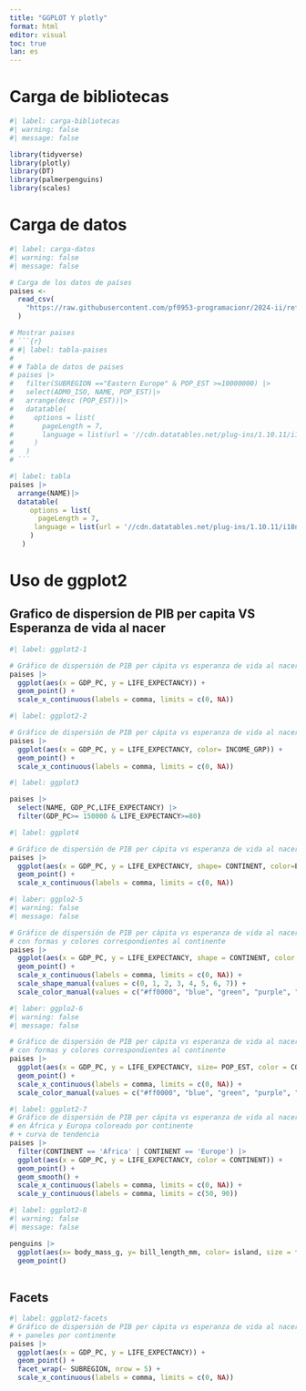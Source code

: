 ---
title: "GGPLOT Y plotly"
format: html
editor: visual
toc: true
lan: es
---

# Carga de bibliotecas

```{r}
#| label: carga-bibliotecas
#| warning: false
#| message: false

library(tidyverse)
library(plotly)
library(DT)
library(palmerpenguins)
library(scales)
```

# Carga de datos

```{r}
#| label: carga-datos
#| warning: false
#| message: false

# Carga de los datos de países
paises <-
  read_csv(
    "https://raw.githubusercontent.com/pf0953-programacionr/2024-ii/refs/heads/main/datos/natural-earth/paises-join-esperanzavida.csv"
  )
```

```{r}
# Mostrar paises
# ```{r}
# #| label: tabla-paises
# 
# # Tabla de datos de paises
# paises |>
#   filter(SUBREGION =="Eastern Europe" & POP_EST >=10000000) |>
#   select(ADM0_ISO, NAME, POP_EST)|>
#   arrange(desc (POP_EST))|>
#   datatable(
#     options = list(
#       pageLength = 7,
#       language = list(url = '//cdn.datatables.net/plug-ins/1.10.11/i18n/Spanish.json')
#     )
#   )
# ```
```



```{r}
#| label: tabla
paises |>
  arrange(NAME)|>
  datatable(
     options = list(
       pageLength = 7,
      language = list(url = '//cdn.datatables.net/plug-ins/1.10.11/i18n/Spanish.json')
     )
   )
```

# Uso de ggplot2

## Grafico de dispersion de PIB per capita VS Esperanza de vida al nacer
```{r}
#| label: ggplot2-1

# Gráfico de dispersión de PIB per cápita vs esperanza de vida al nacer
paises |>
  ggplot(aes(x = GDP_PC, y = LIFE_EXPECTANCY)) +
  geom_point() +
  scale_x_continuous(labels = comma, limits = c(0, NA))
```
 
```{r}
#| label: ggplot2-2

# Gráfico de dispersión de PIB per cápita vs esperanza de vida al nacer
paises |>
  ggplot(aes(x = GDP_PC, y = LIFE_EXPECTANCY, color= INCOME_GRP)) +
  geom_point() +
  scale_x_continuous(labels = comma, limits = c(0, NA))
```



```{r}
#| label: ggplot3

paises |>
  select(NAME, GDP_PC,LIFE_EXPECTANCY) |>
  filter(GDP_PC>= 150000 & LIFE_EXPECTANCY>=80)
```

```{r}
#| label: ggplot4

# Gráfico de dispersión de PIB per cápita vs esperanza de vida al nacer
paises |>
  ggplot(aes(x = GDP_PC, y = LIFE_EXPECTANCY, shape= CONTINENT, color=ECONOMY)) +
  geom_point() +
  scale_x_continuous(labels = comma, limits = c(0, NA))
```

```{r}
#| laber: ggplo2-5
#| warning: false
#| message: false

# Gráfico de dispersión de PIB per cápita vs esperanza de vida al nacer
# con formas y colores correspondientes al continente
paises |>
  ggplot(aes(x = GDP_PC, y = LIFE_EXPECTANCY, shape = CONTINENT, color = CONTINENT)) +
  geom_point() +
  scale_x_continuous(labels = comma, limits = c(0, NA)) +
  scale_shape_manual(values = c(0, 1, 2, 3, 4, 5, 6, 7)) +
  scale_color_manual(values = c("#ff0000", "blue", "green", "purple", "orange", "brown", "pink", "yellow"))
```
```{r}

#| laber: ggplo2-6
#| warning: false
#| message: false

# Gráfico de dispersión de PIB per cápita vs esperanza de vida al nacer
# con formas y colores correspondientes al continente
paises |>
  ggplot(aes(x = GDP_PC, y = LIFE_EXPECTANCY, size= POP_EST, color = CONTINENT)) +
  geom_point() +
  scale_x_continuous(labels = comma, limits = c(0, NA)) +
  scale_color_manual(values = c("#ff0000", "blue", "green", "purple", "orange", "brown", "pink", "yellow"))
```
```{r}
#| label: ggplot2-7
# Gráfico de dispersión de PIB per cápita vs esperanza de vida al nacer
# en África y Europa coloreado por continente
# + curva de tendencia
paises |>
  filter(CONTINENT == 'Africa' | CONTINENT == 'Europe') |>
  ggplot(aes(x = GDP_PC, y = LIFE_EXPECTANCY, color = CONTINENT)) +
  geom_point() +
  geom_smooth() +
  scale_x_continuous(labels = comma, limits = c(0, NA)) +
  scale_y_continuous(labels = comma, limits = c(50, 90))
```

```{r}
#| label: ggplot2-8
#| warning: false
#| message: false

penguins |>
  ggplot(aes(x= body_mass_g, y= bill_length_mm, color= island, size = flipper_length_mm)) +
  geom_point()
  

```


## Facets
```{r}
#| label: ggplot2-facets
# Gráfico de dispersión de PIB per cápita vs esperanza de vida al nacer
# + paneles por continente
paises |>
  ggplot(aes(x = GDP_PC, y = LIFE_EXPECTANCY)) +
  geom_point() +
  facet_wrap(~ SUBREGION, nrow = 5) +
  scale_x_continuous(labels = comma, limits = c(0, NA))
```


